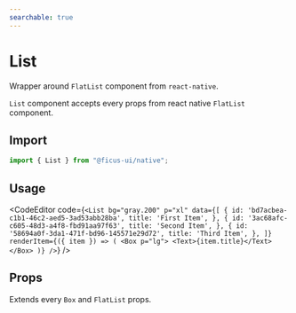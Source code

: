 ```yaml
---
searchable: true
---
```



# List

Wrapper around `FlatList` component from `react-native`.

`List` component accepts every props from react native `FlatList` component.

## Import

```js
import { List } from "@ficus-ui/native";
```

## Usage

<CodeEditor code={`<List
  bg="gray.200"
  p="xl"
  data={[
    {
      id: 'bd7acbea-c1b1-46c2-aed5-3ad53abb28ba',
      title: 'First Item',
    },
    {
      id: '3ac68afc-c605-48d3-a4f8-fbd91aa97f63',
      title: 'Second Item',
    },
    {
      id: '58694a0f-3da1-471f-bd96-145571e29d72',
      title: 'Third Item',
    },
  ]}
  renderItem={({ item }) => (
    <Box p="lg">
      <Text>{item.title}</Text>
    </Box>
  )}
/>`} />

## Props

Extends every `Box` and `FlatList` props.